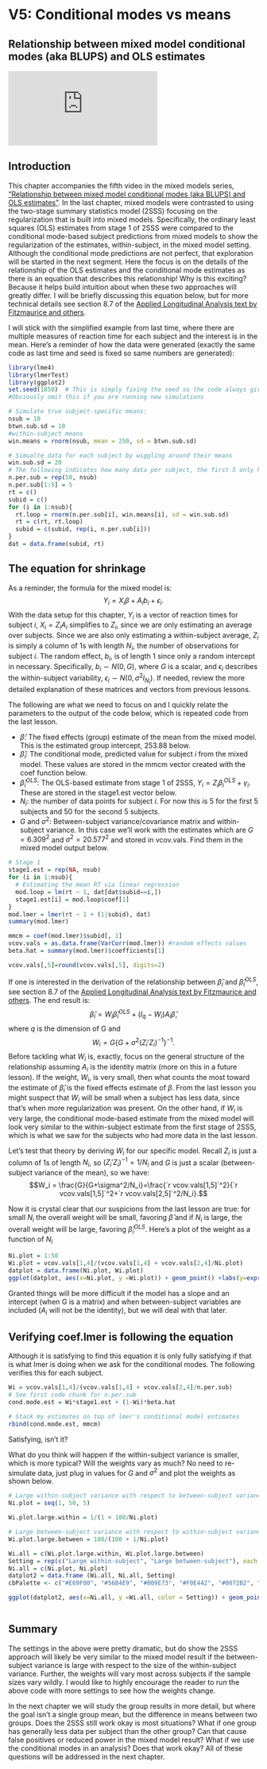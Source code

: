 # V5: Conditional modes vs means

## Relationship between mixed model conditional modes (aka BLUPS) and OLS estimates {.unlisted}

<div class="containeryt">
<iframe class="videoyt" src="https://www.youtube.com/embed/QqEUKlKPos4?list=PLB2iAtgpI4YEAUiEQ1ZnfMXY-yewNzn9z" frameborder="0" allow="accelerometer; autoplay; encrypted-media; gyroscope; picture-in-picture" allowfullscreen></iframe>
</div>

## Introduction

This chapter accompanies the fifth video in the mixed models series,   ["Relationship between mixed model conditional modes (aka BLUPS) and OLS estimates"](https://youtu.be/QqEUKlKPos4).
In the last chapter, mixed models were contrasted to using the two-stage summary statistics model (2SSS) focusing on the regularization that is built into mixed models.  Specifically, the ordinary least squares (OLS) estimates from stage 1 of 2SSS were compared to the conditional mode-based subject predictions from mixed models to show the regularization of the estimates, within-subject, in the mixed model setting.  Although the conditional mode predictions are not perfect, that exploration will be started in the next segment.  Here the focus is on the details of the relationship of the OLS estimates and the conditional mode   estimates as there is an equation that describes this relationship!  Why is this exciting?  Because it helps build intuition about when these two approaches will greatly differ.  I will be briefly discussing this equation below, but for more technical details see section 8.7 of the [Applied Longitudinal Analysis text by Fitzmaurice and others](https://www.amazon.com/Applied-Longitudinal-Analysis-Garrett-Fitzmaurice/dp/0470380276). 

I will stick with the simplified example from last time, where there are multiple measures of reaction time for each subject and the interest is in the mean. Here's a reminder of how the data were generated (exactly the same code as last time and seed is fixed so same numbers are generated):

```r
library(lme4)
library(lmerTest)
library(ggplot2)
set.seed(1850)  # This is simply fixing the seed so the code always gives the same result.  
#Obviously omit this if you are running new simulations

# Simulate true subject-specific means:
nsub = 10
btwn.sub.sd = 10
#within-subject means
win.means = rnorm(nsub, mean = 250, sd = btwn.sub.sd)

# Simualte data for each subject by wiggling around their means
win.sub.sd = 20
# The following indicates how many data per subject, the first 5 only have 5 observations.
n.per.sub = rep(50, nsub)
n.per.sub[1:5] = 5
rt = c()
subid = c()
for (i in 1:nsub){
  rt.loop = rnorm(n.per.sub[i], win.means[i], sd = win.sub.sd)
  rt = c(rt, rt.loop)
  subid = c(subid, rep(i, n.per.sub[i]))
}
dat = data.frame(subid, rt)
```


## The equation for shrinkage

As a reminder, the formula for the mixed model is: $$Y_i = X_i\beta + A_ib_i + \epsilon_i. $$ With the data setup for this chapter,  $Y_i$ is a vector of reaction times for subject $i$, $X_i = Z_iA_i$ simplifies to $Z_i$, since we are only estimating an average over subjects.  Since we are also only estimating a within-subject average,  $Z_i$ is simply a column of 1s with length $N_i$, the number of observations for subject $i$. The random effect, $b_i$, is of length 1 since only a random intercept in necessary.  Specifically, $b_i\sim N(0, G)$, where $G$ is a scalar, and $\epsilon_i$ describes the within-subject variability, $\epsilon_i \sim N(0, \sigma^2I_{N_i})$. If needed, review the more detailed explanation of these matrices and vectors from previous lessons.


The following are what we need to focus on and I quickly relate the parameters to the output of the code below, which is repeated code from the last lesson.

* $\hat\beta$:  The fixed effects (group) estimate of the mean from the mixed model.  This is the estimated group intercept, 253.88 below.
* $\hat\beta_i$: The conditional mode, predicted value for subject $i$ from the mixed model.  These values are stored in the mmcm vector created with the coef function below.
* $\hat\beta_i^{OLS}$:  The OLS-based estimate from stage 1 of 2SSS, $Y_i = Z_i\beta_i^{OLS} + \gamma_i.$  These are stored in the stage1.est vector below.
* $N_i$: the number of data points for subject $i$.  For now this is 5 for the first 5 subjects and 50 for the second 5 subjects.
* $G$ and $\sigma^2$:  Between-subject variance/covariance matrix and within-subject variance.  In this case we'll work with the estimates which are $G=6.309^2$ and $\sigma^2 = 20.577^2$ and stored in vcov.vals.  Find them in the mixed model output below.


```r

# Stage 1
stage1.est = rep(NA, nsub)
for (i in 1:nsub){
  # Estimating the mean RT via linear regression
  mod.loop = lm(rt ~ 1, dat[dat$subid==i,])
  stage1.est[i] = mod.loop$coef[1]
}
mod.lmer = lmer(rt ~ 1 + (1|subid), dat)
summary(mod.lmer)

mmcm = coef(mod.lmer)$subid[, 1]
vcov.vals = as.data.frame(VarCorr(mod.lmer)) #random effects values
beta.hat = summary(mod.lmer)$coefficients[1]
```

```r
vcov.vals[,5]=round(vcov.vals[,5], digits=2)

```
  If one is interested in the derivation of the relationship between $\hat\beta_i$ and $\hat\beta_i^{OLS}$, see section 8.7 of the [Applied Longitudinal Analysis text by Fitzmaurice and others](https://www.amazon.com/Applied-Longitudinal-Analysis-Garrett-Fitzmaurice/dp/0470380276).  The end result is: $$\hat\beta_i = W_i\hat\beta_i^{OLS}+(I_q-W_i)A_i\hat\beta,$$
where $q$ is the dimension of G and $$W_i= G\{G+\sigma^2(Z_i'Z_i)^{-1}\}^{-1}.$$
Before tackling what $W_i$ is, exactly, focus on the general structure of the relationship assuming $A_i$ is the identity matrix (more on this in a future lesson).   If the weight, $W_i$, is very small, then what counts the most toward the estimate of $\hat\beta_i$ is the fixed effects estimate of $\beta$.  From the last lesson you might suspect that $W_i$ will be small when a subject has less data, since that's when more regularization was present.  On the other hand, if $W_i$ is very large, the conditional mode-based estimate from the mixed model will look very similar to the within-subject estimate from the first stage of 2SSS, which is what we saw for the subjects who had more data in the last lesson.  

Let's test that theory by deriving $W_i$ for our specific model.  Recall $Z_i$ is just a column of 1s of length $N_i$, so $(Z_i'Z_i)^{-1} = 1/N_i$ and $G$ is just a scalar (between-subject variance of the mean), so we have: $$W_i  = \frac{G}{G+\sigma^2/N_i}=\frac{`r vcov.vals[1,5]`^2}{`r vcov.vals[1,5]`^2+`r vcov.vals[2,5]`^2/N_i}.$$

Now it is crystal clear that our suspicions from the last lesson are true: for small $N_i$ the overall weight will be small, favoring $\hat\beta$ and if $N_i$ is large, the overall weight will be large, favoring $\hat\beta^{OLS}_i$.  Here's a plot of the weight as a function of $N_i$

```r
Ni.plot = 1:50
Wi.plot = vcov.vals[1,4]/(vcov.vals[1,4] + vcov.vals[2,4]/Ni.plot)
datplot = data.frame(Ni.plot, Wi.plot)
ggplot(datplot, aes(x=Ni.plot, y =Wi.plot)) + geom_point() +labs(y=expression(W[i]), x = expression(N[i]))

```

Granted things will be more difficult if the model has a slope and an intercept (when G is a matrix) and when between-subject variables are included ($A_i$ will not be the identity), but we will deal with that later.

## Verifying coef.lmer is following the equation

Although it is satisfying to find this equation it is only fully satisfying if that is what lmer is doing when we ask for the conditional modes.  The following verifies this for each subject. 

```r
Wi = vcov.vals[1,4]/(vcov.vals[1,4] + vcov.vals[2,4]/n.per.sub) 
# See first code chunk for n.per.sub
cond.mode.est = Wi*stage1.est + (1-Wi)*beta.hat

# Stack my estimates on top of lmer's conditional model estimates
rbind(cond.mode.est, mmcm)                     

```

Satisfying, isn't it?  

What do you think will happen if the within-subject variance is smaller, which is more typical?  Will the weights vary as much?  No need to re-simulate data, just plug in values for $G$ and $\sigma^2$ and plot the weights as shown below.

```r
# Large within-subject variance with respect to between-subject variance (go bold or go home)
Ni.plot = seq(1, 50, 5)

Wi.plot.large.within = 1/(1 + 100/Ni.plot)

# Large between-subject variance with respect to within-subject variance
Wi.plot.large.between = 100/(100 + 1/Ni.plot)

Wi.all = c(Wi.plot.large.within, Wi.plot.large.between)
Setting = rep(c("Large within-subject", "Large between-subject"), each = length(Ni.plot))
Ni.all = c(Ni.plot, Ni.plot)
datplot2 = data.frame (Wi.all, Ni.all, Setting)
cbPalette <- c("#E69F00", "#56B4E9", "#009E73", "#F0E442", "#0072B2", "#D55E00", "#CC79A7","#999999")

ggplot(datplot2, aes(x=Ni.all, y =Wi.all, color = Setting)) + geom_point() +labs(y=expression(W[i]), x = expression(N[i]))+ scale_colour_manual(values=cbPalette)



```


## Summary 

The settings in the above were pretty dramatic, but do show the 2SSS approach will likely be very similar to the mixed model result if the between-subject variance is large with respect to the size of the within-subject variance.  Further, the weights will vary most across subjects if the sample sizes vary wildly.  I would like to highly encourage the reader to run the above code with more settings to see how the weights change.

In the next chapter we will study the group results in more detail, but where the goal isn't a single group mean, but the difference in means between two groups.  Does the 2SSS still work okay is most situations?  What if one group has generally less data per subject than the other group?  Can that cause false positives or reduced power in the mixed model result?  What if we use the conditional modes in an analysis?  Does that work okay?  All of these questions will be addressed in the next chapter.
